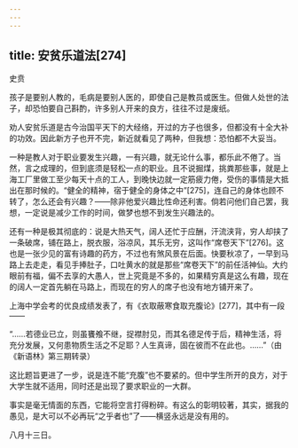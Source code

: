```yaml
---
---
---
```

title: 安贫乐道法[274]
---




史贲

孩子是要别人教的，毛病是要别人医的，即使自己是教员或医生。但做人处世的法子，却恐怕要自己斟酌，许多别人开来的良方，往往不过是废纸。

劝人安贫乐道是古今治国平天下的大经络，开过的方子也很多，但都没有十全大补的功效。因此新方子也开不完，新近就看见了两种，但我想：恐怕都不大妥当。

一种是教人对于职业要发生兴趣，一有兴趣，就无论什么事，都乐此不倦了。当然，言之成理的，但到底须是轻松一点的职业。且不说掘煤，挑粪那些事，就是上海工厂里做工至少每天十点的工人，到晚快边就一定筋疲力倦，受伤的事情是大抵出在那时候的。“健全的精神，宿于健全的身体之中”[275]，连自己的身体也顾不转了，怎么还会有兴趣？——除非他爱兴趣比性命还利害。倘若问他们自己罢，我想，一定说是减少工作的时间，做梦也想不到发生兴趣法的。

还有一种是极其彻底的：说是大热天气，阔人还忙于应酬，汗流浃背，穷人却挟了一条破席，铺在路上，脱衣服，浴凉风，其乐无穷，这叫作“席卷天下”[276]。这也是一张少见的富有诗趣的药方，不过也有煞风景在后面。快要秋凉了，一早到马路上去走走，看见手捧肚子，口吐黄水的就是那些“席卷天下”的前任活神仙。大约眼前有福，偏不去享的大愚人，世上究竟是不多的，如果精穷真是这么有趣，现在的阔人一定首先躺在马路上，而现在的穷人的席子也没有地方铺开来了。

上海中学会考的优良成绩发表了，有《衣取蔽寒食取充腹论》[277]，其中有一段——

“……若德业已立，则虽饔飧不继，捉襟肘见，而其名德足传于后，精神生活，将充分发展，又何患物质生活之不足耶？人生真谛，固在彼而不在此也。……”（由《新语林》第三期转录）

这比题旨更进了一步，说是连不能“充腹”也不要紧的。但中学生所开的良方，对于大学生就不适用，同时还是出现了要求职业的一大群。

事实是毫无情面的东西，它能将空言打得粉碎。有这么的彰明较著，其实，据我的愚见，是大可以不必再玩“之乎者也”了——横竖永远是没有用的。

八月十三日。